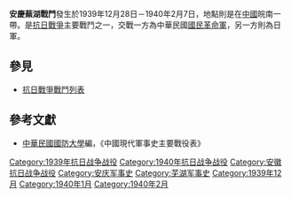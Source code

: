{{Infobox Military Conflict|
campaign=|
image=|
caption=|
conflict=安慶蕪湖戰鬥|
date=1939年12月28日－1940年2月7日|
place=[[中國|中國]]皖南|
result=國民革命軍派遺小支隊，使用較小部隊沿長江南岸攻擊，該戰鬥於1940年2月7日始告結束|
combatant1=中華民國國民革命軍21軍146師 147師、143師  79師|
combatant2=日軍之中國派遣軍15師團| 
commander1=[[陳萬仞|陳萬仞]]、146師 147師|
commander2=[[岩松義雄|岩松義雄]]|
strength1=|
strength2=|
casualties1=|
casualties2=|
}}
'''安慶蕪湖戰鬥'''發生於1939年12月28日－1940年2月7日，地點則是在[[中國|中國]]皖南一帶。是[[抗日戰爭|抗日戰爭]]主要戰鬥之一，交戰一方為中華民國[[國民革命軍|國民革命軍]]，另一方則為日軍。
==參見==
*[[抗日戰爭戰鬥列表|抗日戰爭戰鬥列表]]
==參考文獻==
*[[中華民國|中華民國]][[國防大學_(臺灣)|國防大學]]編，《中國現代軍事史主要戰役表》

[[Category:1939年抗日战争战役|Category:1939年抗日战争战役]]
[[Category:1940年抗日战争战役|Category:1940年抗日战争战役]]
[[Category:安徽抗日战争战役|Category:安徽抗日战争战役]]
[[Category:安庆军事史|Category:安庆军事史]]
[[Category:芜湖军事史|Category:芜湖军事史]]
[[Category:1939年12月|Category:1939年12月]]
[[Category:1940年1月|Category:1940年1月]]
[[Category:1940年2月|Category:1940年2月]]